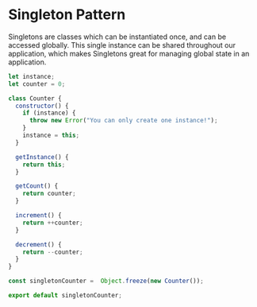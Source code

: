 
<Meta title="DesignPatterns/07-SingletonPattern" />

# Singleton Pattern

Singletons are classes which can be instantiated once, and can be accessed globally. This single instance can be shared throughout our application, which makes Singletons great for managing global state in an application.

```js
let instance;
let counter = 0;

class Counter {
  constructor() {
    if (instance) {
      throw new Error("You can only create one instance!");
    }
    instance = this;
  }

  getInstance() {
    return this;
  }

  getCount() {
    return counter;
  }

  increment() {
    return ++counter;
  }

  decrement() {
    return --counter;
  }
}

const singletonCounter =  Object.freeze(new Counter());

export default singletonCounter;

```

